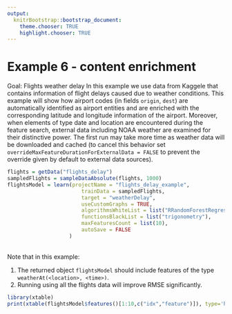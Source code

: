 ```yaml
---
output:
  knitrBootstrap::bootstrap_document:
    theme.chooser: TRUE
    highlight.chooser: TRUE
---
```


<!--
%\VignetteEngine{knitr::rmarkdown}
%\VignetteIndexEntry{Example 6}
%\VignetteDepends{xtable}
-->

# Example 6 - content enrichment #
Goal: Flights weather delay
In this example we use data from Kaggele that contains information of flight delays caused due to weather conditions.
This example will show how airport codes (in fields `origin`, `dest`) are automatically identified as airport entities and are enriched with the corresponding latitude and longitude information of the airport.
Moreover, when elements of type date and location are encountered during the feature search, external data including NOAA weather are examined for their distinctive power.
The first run may take more time as weather data will be downloaded and cached (to cancel this behavior set `overrideMaxFeatureDurationForExternalData = FALSE` to prevent the override given by default to external data sources). 
<br>
```r
flights = getData("flights_delay")
sampledFlights = sampleDataAbsolute(flights, 1000)
flightsModel = learn(projectName = "flights_delay_example",
                        trainData = sampledFlights,
                        target = "weatherDelay",
                        useCustomGraphs = TRUE, 
                        algorithmsWhiteList = list("RRandomForestRegressor"),
                        functionsBlackList = list("trigonometry"),
                        maxFeaturesCount = list(10),
                        autoSave = FALSE
                    )
```
<br>
Note that in this example:

1. The returned object `flightsModel` should include features of the type `weatherAt(<location>, <time>)`.
2. Running using all the flights data will improve RMSE significantly.
<br>

```r
library(xtable)
print(xtable(flightsModel$features()[1:10,c("idx","feature")]), type='html', comment=F) 
```
